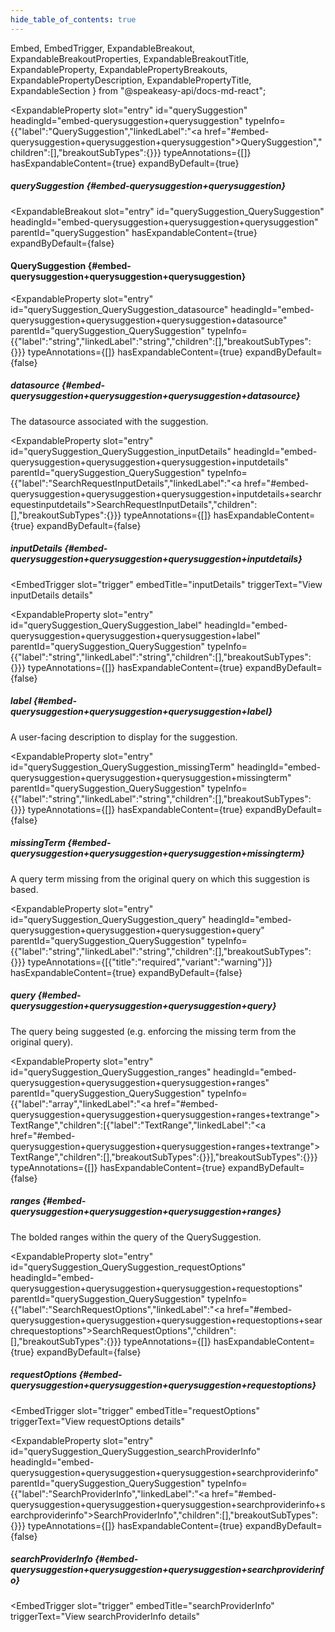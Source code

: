 ```yaml
---
hide_table_of_contents: true
---
```

  Embed,
  EmbedTrigger,
  ExpandableBreakout,
  ExpandableBreakoutProperties,
  ExpandableBreakoutTitle,
  ExpandableProperty,
  ExpandablePropertyBreakouts,
  ExpandablePropertyDescription,
  ExpandablePropertyTitle,
  ExpandableSection
} from "@speakeasy-api/docs-md-react";

<ExpandableSection>

<ExpandableProperty
  slot="entry"
  id="querySuggestion"
  headingId="embed-querysuggestion+querysuggestion"
  typeInfo={{"label":"QuerySuggestion","linkedLabel":"<a href=\"#embed-querysuggestion+querysuggestion+querysuggestion\">QuerySuggestion</a>","children":[],"breakoutSubTypes":{}}}
  typeAnnotations={[]}
  hasExpandableContent={true}
  expandByDefault={true}
>

<ExpandablePropertyTitle slot="title">

##### querySuggestion \{#embed-querysuggestion+querysuggestion\}

</ExpandablePropertyTitle>

<ExpandablePropertyBreakouts slot="breakouts">

<ExpandableBreakout
  slot="entry"
  id="querySuggestion_QuerySuggestion"
  headingId="embed-querysuggestion+querysuggestion+querysuggestion"
  parentId="querySuggestion"
  hasExpandableContent={true}
  expandByDefault={false}
>

<ExpandableBreakoutTitle slot="title">

#### QuerySuggestion \{#embed-querysuggestion+querysuggestion+querysuggestion\}

</ExpandableBreakoutTitle>

<ExpandableBreakoutProperties slot="properties">

<ExpandableProperty
  slot="entry"
  id="querySuggestion_QuerySuggestion_datasource"
  headingId="embed-querysuggestion+querysuggestion+querysuggestion+datasource"
  parentId="querySuggestion_QuerySuggestion"
  typeInfo={{"label":"string","linkedLabel":"string","children":[],"breakoutSubTypes":{}}}
  typeAnnotations={[]}
  hasExpandableContent={true}
  expandByDefault={false}
>

<ExpandablePropertyTitle slot="title">

##### datasource \{#embed-querysuggestion+querysuggestion+querysuggestion+datasource\}

</ExpandablePropertyTitle>

<ExpandablePropertyDescription slot="description">

The datasource associated with the suggestion.

</ExpandablePropertyDescription>

</ExpandableProperty>

<ExpandableProperty
  slot="entry"
  id="querySuggestion_QuerySuggestion_inputDetails"
  headingId="embed-querysuggestion+querysuggestion+querysuggestion+inputdetails"
  parentId="querySuggestion_QuerySuggestion"
  typeInfo={{"label":"SearchRequestInputDetails","linkedLabel":"<a href=\"#embed-querysuggestion+querysuggestion+querysuggestion+inputdetails+searchrequestinputdetails\">SearchRequestInputDetails</a>","children":[],"breakoutSubTypes":{}}}
  typeAnnotations={[]}
  hasExpandableContent={true}
  expandByDefault={false}
>

<ExpandablePropertyTitle slot="title">

##### inputDetails \{#embed-querysuggestion+querysuggestion+querysuggestion+inputdetails\}

</ExpandablePropertyTitle>

<Embed slot="embed">

<EmbedTrigger
  slot="trigger"
  embedTitle="inputDetails"
  triggerText="View inputDetails details"
>

<Embedinputdetails />

</EmbedTrigger>

</Embed>

</ExpandableProperty>

<ExpandableProperty
  slot="entry"
  id="querySuggestion_QuerySuggestion_label"
  headingId="embed-querysuggestion+querysuggestion+querysuggestion+label"
  parentId="querySuggestion_QuerySuggestion"
  typeInfo={{"label":"string","linkedLabel":"string","children":[],"breakoutSubTypes":{}}}
  typeAnnotations={[]}
  hasExpandableContent={true}
  expandByDefault={false}
>

<ExpandablePropertyTitle slot="title">

##### label \{#embed-querysuggestion+querysuggestion+querysuggestion+label\}

</ExpandablePropertyTitle>

<ExpandablePropertyDescription slot="description">

A user-facing description to display for the suggestion.

</ExpandablePropertyDescription>

</ExpandableProperty>

<ExpandableProperty
  slot="entry"
  id="querySuggestion_QuerySuggestion_missingTerm"
  headingId="embed-querysuggestion+querysuggestion+querysuggestion+missingterm"
  parentId="querySuggestion_QuerySuggestion"
  typeInfo={{"label":"string","linkedLabel":"string","children":[],"breakoutSubTypes":{}}}
  typeAnnotations={[]}
  hasExpandableContent={true}
  expandByDefault={false}
>

<ExpandablePropertyTitle slot="title">

##### missingTerm \{#embed-querysuggestion+querysuggestion+querysuggestion+missingterm\}

</ExpandablePropertyTitle>

<ExpandablePropertyDescription slot="description">

A query term missing from the original query on which this suggestion is based.

</ExpandablePropertyDescription>

</ExpandableProperty>

<ExpandableProperty
  slot="entry"
  id="querySuggestion_QuerySuggestion_query"
  headingId="embed-querysuggestion+querysuggestion+querysuggestion+query"
  parentId="querySuggestion_QuerySuggestion"
  typeInfo={{"label":"string","linkedLabel":"string","children":[],"breakoutSubTypes":{}}}
  typeAnnotations={[{"title":"required","variant":"warning"}]}
  hasExpandableContent={true}
  expandByDefault={false}
>

<ExpandablePropertyTitle slot="title">

##### query \{#embed-querysuggestion+querysuggestion+querysuggestion+query\}

</ExpandablePropertyTitle>

<ExpandablePropertyDescription slot="description">

The query being suggested (e.g. enforcing the missing term from the original query).

</ExpandablePropertyDescription>

</ExpandableProperty>

<ExpandableProperty
  slot="entry"
  id="querySuggestion_QuerySuggestion_ranges"
  headingId="embed-querysuggestion+querysuggestion+querysuggestion+ranges"
  parentId="querySuggestion_QuerySuggestion"
  typeInfo={{"label":"array","linkedLabel":"<a href=\"#embed-querysuggestion+querysuggestion+querysuggestion+ranges+textrange\">TextRange</a>","children":[{"label":"TextRange","linkedLabel":"<a href=\"#embed-querysuggestion+querysuggestion+querysuggestion+ranges+textrange\">TextRange</a>","children":[],"breakoutSubTypes":{}}],"breakoutSubTypes":{}}}
  typeAnnotations={[]}
  hasExpandableContent={true}
  expandByDefault={false}
>

<ExpandablePropertyTitle slot="title">

##### ranges \{#embed-querysuggestion+querysuggestion+querysuggestion+ranges\}

</ExpandablePropertyTitle>

<ExpandablePropertyDescription slot="description">

The bolded ranges within the query of the QuerySuggestion.

</ExpandablePropertyDescription>

<Embed slot="embed">

<EmbedTrigger slot="trigger" embedTitle="ranges" triggerText="View ranges details">

<Embedranges />

</EmbedTrigger>

</Embed>

</ExpandableProperty>

<ExpandableProperty
  slot="entry"
  id="querySuggestion_QuerySuggestion_requestOptions"
  headingId="embed-querysuggestion+querysuggestion+querysuggestion+requestoptions"
  parentId="querySuggestion_QuerySuggestion"
  typeInfo={{"label":"SearchRequestOptions","linkedLabel":"<a href=\"#embed-querysuggestion+querysuggestion+querysuggestion+requestoptions+searchrequestoptions\">SearchRequestOptions</a>","children":[],"breakoutSubTypes":{}}}
  typeAnnotations={[]}
  hasExpandableContent={true}
  expandByDefault={false}
>

<ExpandablePropertyTitle slot="title">

##### requestOptions \{#embed-querysuggestion+querysuggestion+querysuggestion+requestoptions\}

</ExpandablePropertyTitle>

<Embed slot="embed">

<EmbedTrigger
  slot="trigger"
  embedTitle="requestOptions"
  triggerText="View requestOptions details"
>

<Embedrequestoptions />

</EmbedTrigger>

</Embed>

</ExpandableProperty>

<ExpandableProperty
  slot="entry"
  id="querySuggestion_QuerySuggestion_searchProviderInfo"
  headingId="embed-querysuggestion+querysuggestion+querysuggestion+searchproviderinfo"
  parentId="querySuggestion_QuerySuggestion"
  typeInfo={{"label":"SearchProviderInfo","linkedLabel":"<a href=\"#embed-querysuggestion+querysuggestion+querysuggestion+searchproviderinfo+searchproviderinfo\">SearchProviderInfo</a>","children":[],"breakoutSubTypes":{}}}
  typeAnnotations={[]}
  hasExpandableContent={true}
  expandByDefault={false}
>

<ExpandablePropertyTitle slot="title">

##### searchProviderInfo \{#embed-querysuggestion+querysuggestion+querysuggestion+searchproviderinfo\}

</ExpandablePropertyTitle>

<Embed slot="embed">

<EmbedTrigger
  slot="trigger"
  embedTitle="searchProviderInfo"
  triggerText="View searchProviderInfo details"
>

<Embedsearchproviderinfo />

</EmbedTrigger>

</Embed>

</ExpandableProperty>

</ExpandableBreakoutProperties>

</ExpandableBreakout>

</ExpandablePropertyBreakouts>

</ExpandableProperty>

</ExpandableSection>
